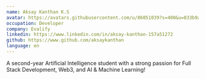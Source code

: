 ```yaml
---
name: Aksay Kanthan K.S
avatar: https://avatars.githubusercontent.com/u/86051039?s=400&u=833b9a0c2ac8f929a674c9bd38cc2c6a0d73cf69&v=4
occupation: Developer
company: Evalify
linkedin: https://www.linkedin.com/in/aksay-kanthan-157a51272
github: https://www.github.com/aksaykanthan
language: en
---
```


A second-year Artificial Intelligence student with a strong passion for Full Stack Development, Web3, and AI & Machine Learning!

